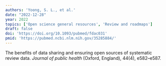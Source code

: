 ```yaml
---
authors: 'Yoong, S. L., et al.'
date: "2022-12-28"
year: 2022
topics: ['Open science general resources', 'Review and roadmaps']
draft: false
doi: 'https://doi.org/10.1093/pubmed/fdac031'
pmid: 'https://pubmed.ncbi.nlm.nih.gov/35285884/'
---
```


The benefits of data sharing and ensuring open sources of systematic review data.
*Journal of public health* (Oxford, England), 44(4), e582–e587.